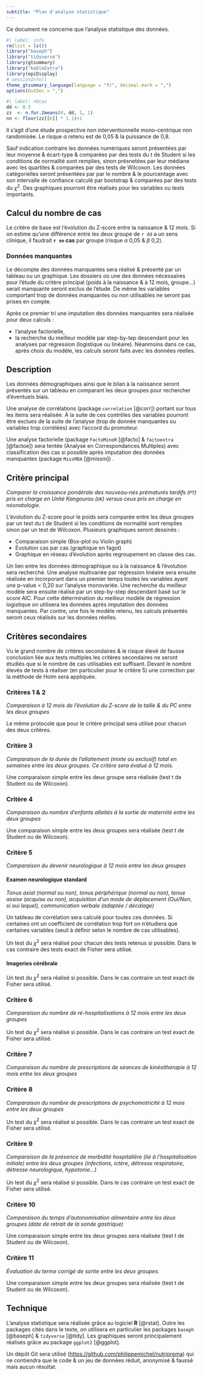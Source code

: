 ```yaml
---
subtitle: "Plan d'analyse statistique"
---
```


Ce document ne concerne que l'analyse statistique des données.


```r
#| label: info
rm(list = ls())
library("baseph")
library("tidyverse")
library(gtsummary)
library("kableExtra")
library(epiDisplay)
# sessionInfo()
theme_gtsummary_language(language = "fr", decimal.mark = ",")
options(OutDec = ",")
```

```r
#| label: nbcas
dd <- 0.5
zz  <- n.for.2means(0, dd, 1, 1)
nn <- floor(zz[[6]] * 1.1)+1
```


Il s'agit d'une étude prospective non interventionnelle mono-centrique non randomisée. Le risque $\alpha$ retenu est de 0,05 & la puissance de 0,8.

Sauf indication contraire les données numériques seront présentées par leur moyenne & écart-type & comparées par des tests du t de Student si les conditions de normalité sont remplies, sinon présnetées par leur médiane avec les quartiles & comparées par des tests de Wilcoxon. Les données catégorielles seront présentées par par le nombre & le pourcentage avec son intervalle de confiance calculé par bootstrap & comparées par des tests du $\chi^2$. Des graphiques pourront être réalisés pour les variables ou tests importants. 

## Calcul du nombre de cas

Le critère de base est l'évolution du Z-score entre la naissance & 12 mois.  Si on estime qu'une différence entre les deux groupe de `r dd` a un sens clinique, il faudrait **`r nn` cas** par groupe (risque $\alpha$ 0,05 & $\beta$ 0,2). 


### Données manquantes

Le décompte des données manquantes sera réalisé & présenté par un tableau ou un graphique. Les dossiers où une des données nécessaires pour l'étude du critère principal (poids à la naissance & à 12 mois, groupe...) serait manquante seront exclus de l'étude. De même les variables comportant trop de données manquantes ou non utilisables ne seront pas prises en compte.

Après ce premier tri une imputation des données manquantes sera réalisée pour deux calculs : 

- l’analyse factorielle,
- la recherche du meilleur modèle par step-by-tep descendant pour les analyses par régression (logistique ou linéaire). Néanmoins dans ce cas, après choix du modèle, les calculs seront faits avec les données réelles. 

## Description
 
Les données démographiques ainsi que le bilan à la naissance seront présentés sur un tableau en comparant les deux groupes pour rechercher d'éventuels biais. 
 
Une analyse de corrélations (package `correlation` [@corr]) portant sur tous les items sera réalisée. À la suite de ces contrôles des variables pourront être exclues de la suite de l'analyse (trop de donnée manquantes ou variables trop corrélées) avec l'accord du promoteur. 

Une analyse factorielle (package `FactoMineR` [@facto] & `factoextra` [@factoe]) sera tentée (Analyse en Correspondances Multiples) avec classification des cas si possible après imputation des données manquantes (package `MissMDA` [@missm]) .

## Critère principal

*Comparer la croissance pondérale des nouveau-nés prématurés tardifs (`PT`) pris en charge en Unité Kangourou (`UK`) versus ceux pris en charge en néonatologie.*

L'évolution du Z-score pour le poids sera comparée entre les deux groupes par un test du t de Student si les conditions de normalité sont remplies sinon par un test de Wilcoxon. Plusieurs graphiques seront dessinés :

- Comparaison simple (Box-plot ou Violin graph)
- Évolution cas par cas (graphique en fagot)
- Graphique en réseau d'évolution après regroupement en classe des cas.

Un lien entre les données démographique ou à la naissance & l'évolution sera recherché. Une analyse multivariée par régression linéaire sera ensuite réalisée en incorporant dans un premier temps toutes les variables ayant une p-value \< 0,20 sur l'analyse monovariée. Une recherche du meilleur modèle sera ensuite réalisé par un step-by-step descendant basé sur le score AIC. Pour cette détermination du meilleur modèle de régression logistique on utilisera les données après imputation des données manquantes. Par contre, une fois le modèle retenu, les calculs présentés seront ceux réalisés sur les données réelles.

## Critères secondaires

Vu le grand nombre de critères secondaires & le risque élevé de fausse conclusion liée aux tests multiples les critères secondaires ne seront étudiés que si le nombre de cas utilisables est suffisant. Devant le nombre élevés de tests à réaliser (en particulier pour le critère 5) une correction par la méthode de Holm sera appliquée.


### Critères 1 & 2
*Comparaison à 12 mois de l’évolution du Z-score de la taille & du PC entre les deux groupes*

Le même protocole que pour le critère principal sera utilisé pour chacun des deux critères. 


### Critère 3
*Comparaison de la durée de l’allaitement (mixte ou exclusif) total  en semaines entre les deux groupes. Ce critère sera évalué à 12 mois.*

Une comparaison simple entre les deux groupe sera réalisée (test t de Student ou de Wilcoxon).


### Critère 4
*Comparaison du nombre d’enfants allaités à la sortie de maternité entre les deux groupes*

Une comparaison simple entre les deux groupes sera réalisée (test t de Student ou de Wilcoxon).

### Critère 5
*Comparaison du devenir neurologique à 12 mois entre les deux groupes* 

#### Examen neurologique standard
*Tonus axial (normal ou non), tonus périphérique (normal ou non), tenue assise (acquise ou non), acquisition d’un mode de déplacement (Oui/Non, si oui lequel), communication verbale (adaptée / décalage)*

Un tableau de corrélation sera calculé pour toutes ces données. Si certaines ont un coefficient de corrélation trop fort on n'étudiera que certaines variables (seuil à définir selon le nombre de cas utilisables).

Un test  du $\chi^2$ sera réalisé pour chacun des tests retenus si possible. Dans le cas contraire des tests exact de Fisher sera utilisé. 

#### Imageries cérébrale

Un test  du $\chi^2$ sera réalisé si possible. Dans le cas contraire un test exact de Fisher sera utilisé. 

### Critère 6
*Comparaison du nombre de ré-hospitalisations à 12 mois entre les deux groupes*

Un test  du $\chi^2$ sera réalisé si possible. Dans le cas contraire un test exact de Fisher sera utilisé. 

### Critère 7
*Comparaison du nombre de prescriptions de séances de kinésithérapie à 12 mois entre les deux groupes*

### Critère 8
*Comparaison du nombre de prescriptions de psychomotricité à 12 mois entre les deux groupes*

Un test  du $\chi^2$ sera réalisé si possible. Dans le cas contraire un test exact de Fisher sera utilisé. 

### Critère 9
*Comparaison de la présence de morbidité hospitalière (lié à l’hospitalisation initiale) entre les deux groupes (infections, ictère, détresse respiratoire, détresse neurologique, hypotonie…)*

Un test  du $\chi^2$ sera réalisé si possible. Dans le cas contraire un test exact de Fisher sera utilisé. 

### Critère 10
*Comparaison du temps d’autonomisation alimentaire entre les deux groupes (date de retrait de la sonde gastrique)*

Une comparaison simple entre les deux groupes sera réalisée (test t de Student ou de Wilcoxon).

### Critère 11
*Évaluation du terme corrigé de sortie entre les deux groupes.*

Une comparaison simple entre les deux groupes sera réalisée (test t de Student ou de Wilcoxon).

## Technique {.appendix}

L'analyse statistique sera réalisée grâce au logiciel **R** [@rstat]. Outre les packages cités dans le texte, on utilisera en particulier les  packages `baseph` [@baseph] & `tidyverse` [@tidy]. Les graphiques seront principalement réalisés grâce au package `ggplot2` [@ggplot].

Un dépôt Git sera utilisé (<https://github.com/philippemichel/nutriprema>) qui ne contiendra que le code & un jeu de données réduit, anonymisé & faussé mais aucun résultat. 



